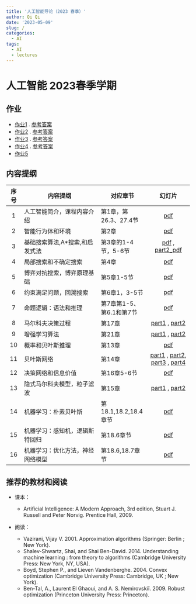 ```yaml
---
title: '人工智能导论（2023 春季）'
author: Qi Qi
date: '2023-05-09'
slug: /
categories:
  - AI
tags:
  - AI
  - lectures
---
```


# 人工智能 2023春季学期

## 作业

* [作业1](hw/hw1.pdf) . [参考答案](hw/sol1.pdf)
* [作业2](hw/hw2.pdf) . [参考答案](hw/sol2.pdf)
* [作业3](hw/hw3.pdf) . [参考答案](hw/sol3.pdf)
* [作业4](hw/hw4.pdf) . [参考答案](hw/sol4.pdf)
* [作业5](hw/hw5.pdf)


## 内容提纲

|序号 | 内容提纲             | 对应章节       | 幻灯片   |
|:---:|-----------------------|---------------|:-----------:|
|1 | 人工智能简介，课程内容介绍 |  第1章，第26.3、27.4节 | [pdf](../slides/lecture1.pdf)  |
|2 | 智能行为体和环境   | 第2章  | [pdf](../slides/lecture2.pdf)  |
|3 | 基础搜索算法,A*搜索,和启发式法  | 第3章的1-4节，5-6节  | [pdf](../slides/lecture3.pdf) , [part2_pdf](../slides/lecture3_part2.pdf) |
|4 | 局部搜索和不确定搜索  |  第4章 | [pdf](../slides/lecture4.pdf)  |
|5 | 博弈对抗搜索，博弈原理基础  | 第5章1-5节  | [pdf](../slides/lecture5.pdf) |
|6 | 约束满足问题，回溯搜索  | 第6章1，3-5节  | [pdf](../slides/lecture6.pdf)  |
|7 |命题逻辑：语法和推理   | 第7章第1-5、第6.1和第7节  | [pdf](../slides/lecture7.pdf)  |
|8 | 马尔科夫决策过程 |     第17章    |  [part1](../slides/lecture8-mdps-part1.pdf) , [part2](../slides/lecture8-mdps-part2.pdf)|
|9 | 增强学习算法   |  第21章    |  [part1](../slides/lecture-9-reinforcement-learning-i.pdf) , [part2](../slides/lecture-9-reinforcement-learning-ii.pdf)  |
|10 | 概率和贝叶斯推理 |  第13章    |  [pdf](../slides/lecture10-probability.pdf)  |
| 11| 贝叶斯网络 |   第14章    |  [part1](../slides/lecture11-BN-representation.pdf) , [part2](../slides/lecture12-BNs-Independence.pdf), [part3](../slides/lecture13-BN-Inference.pdf) , [part4](../slides/lecture14-BN-sampling.pdf)  |
| 12| 决策网络和信息价值 |   第16章5-6节    |  [pdf](../slides/lecture15-decision-diagrams-and-vpis.pdf)  |
| 13| 隐式马尔科夫模型，粒子滤波 |   第15章    |  [part1](../slides/lecture16-hmm.pdf) , [part2](../slides/lecture17-hmm-filtering.pdf)  |
| 14| 机器学习：朴素贝叶斯 | 第18.1,18.2,18.4章节      |  [pdf](../slides/lecture18-ML-Naive-Bayes.pdf)  |
| 15| 机器学习：感知机，逻辑斯特回归 |  第18.6章节     |  [pdf](../slides/lecture19-ML-Perceptrons-and-Logistic-Regression.pdf)  |
| 16| 机器学习：优化方法，神经网络模型 | 第18.6,18.7章节      |  [pdf](../slides/lecture20-ML-Optimization-and-Neural-Networks.pdf)  |


## 推荐的教材和阅读

* 课本：

  - Artificial Intelligence: A Modern Approach, 3rd edition, Stuart J. Russell
    and Peter Norvig. Prentice Hall, 2009.

* 阅读：

  - Vazirani, Vijay V. 2001. Approximation algorithms (Springer: Berlin ; New York).
  - Shalev-Shwartz, Shai, and Shai Ben-David. 2014. Understanding machine learning : from theory to algorithms (Cambridge University Press: New York, NY, USA).
  - Boyd, Stephen P., and Lieven Vandenberghe. 2004. Convex optimization (Cambridge University Press: Cambridge, UK ; New York).
  - Ben-Tal, A., Laurent El Ghaoui, and A. S. Nemirovskiĭ. 2009. Robust optimization (Princeton University Press: Princeton).
  
